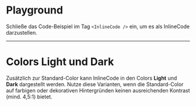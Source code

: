 # Playground

Schließe das Code-Beispiel im Tag `<InlineCode />` ein, um es als InlineCode darzustellen.

<LiveCodeEditor />

---

# Colors Light und Dark

Zusätzlich zur Standard-Color kann InlineCode in den Colors **Light** und **Dark** dargestellt werden.
Nutze diese Varianten, wenn die Standard-Color auf farbigen oder dekorativen Hintergründen
keinen ausreichenden Kontrast (mind. 4,5:1) bietet. 

<LiveCodeEditor example="light" bgColor="dark" editorCollapsed />
<LiveCodeEditor example="dark" bgColor="light" editorCollapsed />
